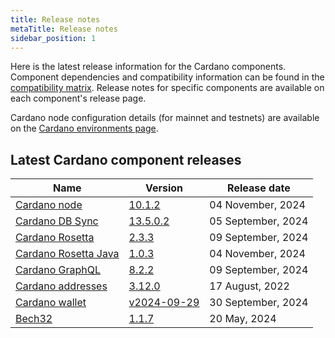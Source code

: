```yaml
---
title: Release notes
metaTitle: Release notes
sidebar_position: 1
---
```


Here is the latest release information for the Cardano components. Component
dependencies and compatibility information can be found in the
[compatibility matrix](/developer-resources/release-notes/comp-matrix). Release
notes for specific components are available on each component's release page.

Cardano node configuration details (for mainnet and testnets) are available on
the
[Cardano environments page](https://book.world.dev.cardano.org/environments.html).

## Latest Cardano component releases

| Name                                                                               | Version                                                                                      | Release date       |
|------------------------------------------------------------------------------------|----------------------------------------------------------------------------------------------|--------------------|
| [Cardano node](https://github.com/IntersectMBO/cardano-node)                       | [10.1.2](https://github.com/IntersectMBO/cardano-node/releases/tag/10.1.2)                   | 04 November, 2024 |
| [Cardano DB Sync](https://github.com/IntersectMBO/cardano-db-sync)                 | [13.5.0.2](https://github.com/IntersectMBO/cardano-db-sync/releases/tag/13.5.0.2)            | 05 September, 2024 |
| [Cardano Rosetta](https://github.com/cardano-foundation/cardano-rosetta)           | [2.3.3](https://github.com/cardano-foundation/cardano-rosetta/releases/tag/2.3.3)            | 09 September, 2024 |
| [Cardano Rosetta Java](https://github.com/cardano-foundation/cardano-rosetta-java) | [1.0.3](https://github.com/cardano-foundation/cardano-rosetta-java/releases/tag/1.0.3)       | 04 November, 2024 |
| [Cardano GraphQL](https://github.com/cardano-foundation/cardano-graphql)           | [8.2.2](https://github.com/cardano-foundation/cardano-graphql/releases/tag/8.2.2)            | 09 September, 2024 |
| [Cardano addresses](https://github.com/IntersectMBO/cardano-addresses)             | [3.12.0](https://github.com/IntersectMBO/cardano-addresses/releases/tag/3.12.0)              | 17 August, 2022    |
| [Cardano wallet](https://github.com/cardano-foundation/cardano-wallet)             | [v2024-09-29](https://github.com/cardano-foundation/cardano-wallet/releases/tag/v2024-09-29) | 30 September, 2024 |
| [Bech32](https://github.com/IntersectMBO/bech32)                                   | [1.1.7](https://github.com/IntersectMBO/bech32/releases/tag/v1.1.7)                          | 20 May, 2024       |

